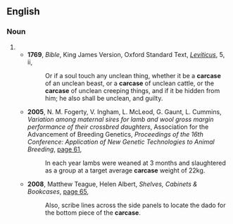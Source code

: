 ==English==

===Noun===
{{en-noun}}

# {{alternative form of|carcass|lang=en}}
#* '''1769''', ''Bible'', King James Version, Oxford Standard Text, ''[[s:Bible (King James)/Leviticus|Leviticus]]'', 5, ii,
#*: Or if a soul touch any unclean thing, whether it be a '''carcase''' of an unclean beast, or a '''carcase''' of unclean cattle, or the '''carcase''' of unclean creeping things, and if it be hidden from him; he also shall be unclean, and guilty.
#* '''2005''', N. M. Fogerty, V. Ingham, L. McLeod, G. Gaunt, L. Cummins, ''Variation among maternal sires for lamb and wool gross margin performance of their crossbred daughters'', Association for the Advancement of Breeding Genetics, ''Proceedings of the 16th Conference: Application of New Genetic Technologies to Animal Breeding'', [https://books.google.com.au/books?id=uNiNOnfseeUC&pg=PA61&dq=%22carcase%22%7C%22carcases%22&hl=en&sa=X&ei=O5ZRVbzeJMzU8gXpt4DwBA&ved=0CPcBEOgBMCc#v=onepage&q=%22carcase%22%7C%22carcases%22&f=false page 61],
#*: In each year lambs were weaned at 3 months and slaughtered as a group at a target average '''carcase''' weight of 22kg.
#* '''2008''', Matthew Teague, Helen Albert, ''Shelves, Cabinets & Bookcases'', [https://books.google.com.au/books?id=9pGGZsRHXlwC&pg=PA65&dq=%22carcase%22%7C%22carcases%22&hl=en&sa=X&ei=O5ZRVbzeJMzU8gXpt4DwBA&ved=0COYCEOgBMD4#v=onepage&q=%22carcase%22%7C%22carcases%22&f=false page 65],
#*: Also, scribe lines across the side panels to locate the dado for the bottom piece of the '''carcase'''.